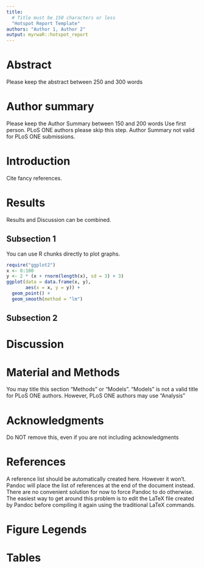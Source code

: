 ```yaml
---
title:
  # Title must be 150 characters or less
  "Hotspot Report Template"
authors: "Author 1, Author 2"
output: myrwaR::hotspot_report
---
```


# Abstract {-}
Please keep the abstract between 250 and 300 words

# Author summary {-}
Please keep the Author Summary between 150 and 200 words Use first person. PLoS 
ONE authors please skip this step. Author Summary not valid for PLoS ONE 
submissions. 

# Introduction {-}
Cite fancy references.

# Results {-}
Results and Discussion can be combined.

## Subsection 1 {-}
You can use R chunks directly to plot graphs.

```r
require("ggplot2")
x <- 0:100
y <- 2 * (x + rnorm(length(x), sd = 3) + 3)
ggplot(data = data.frame(x, y), 
       aes(x = x, y = y)) + 
  geom_point() + 
  geom_smooth(method = "lm")
```

## Subsection 2 {-}

# Discussion {-}

# Material and Methods {-}
You may title this section "Methods" or "Models". "Models" is not a valid title 
for PLoS ONE authors. However, PLoS ONE authors may use "Analysis" 

# Acknowledgments {-}
Do NOT remove this, even if you are not including acknowledgments

# References {-}
A reference list should be automatically created here. However it won't. Pandoc 
will place the list of references at the end of the document instead. There are 
no convenient solution for now to force Pandoc to do otherwise. The easiest way 
to get around this problem is to edit the LaTeX file created by Pandoc before 
compiling it again using the traditional LaTeX commands.

# Figure Legends {-}

# Tables {-}